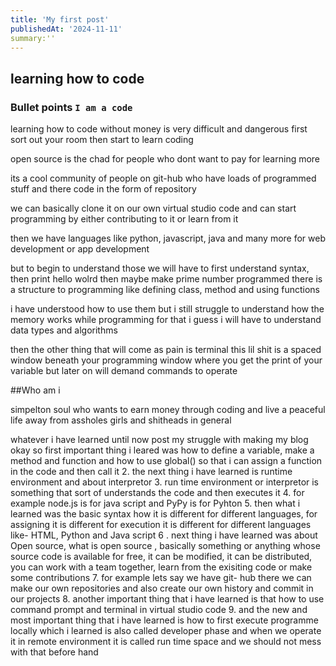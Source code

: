 ```yaml
---
title: 'My first post'
publishedAt: '2024-11-11'
summary:''
---
```

## learning how to code

### Bullet points `I am a code`
learning how to code without money is very difficult and dangerous 
first sort out your room then start to learn coding

open source is the chad for people who dont want to pay for learning more 

its a cool community of people on git-hub who have loads of programmed stuff and there code in the form of
repository

we can basically clone it on our own virtual studio code and can start programming by either contributing
to it or learn from it

then we have languages like python, javascript, java and many more for web development or app development

 but to begin to understand those we will have to first understand syntax, then print hello wolrd 
 then maybe make prime number programmed
 there is a structure to programming like defining class, method and using functions 

 i have understood how to use them but i still struggle to understand how the memory works
 while programming for that i guess i will have to understand data types and algorithms 

 then the other thing that will come as pain is terminal 
 this lil shit is a spaced window beneath your programming window where you get the print of your variable
 but later on will demand commands to operate
  
  ##Who am i
   
   simpelton soul who wants to earn money through coding and live a peaceful life away from assholes 
   girls and 
   shitheads in general

whatever i have learned until now post my struggle with making my blog
okay so first important thing i leared was how to define a variable, make a method and function and how to 
use global() so that i can assign a function in the code and then call it
2. the next thing i have learned is runtime environment and about interpretor 
3. run time environment or interpretor is something that sort of understands the code and then executes it
4. for example node.js is for java script and PyPy is for Pyhton 
5. then what i learned was the basic syntax how it is different for different languages, for assigning it 
is different for execution it is different for different languages like- HTML, Python and Java script
6 . next thing i have learned was about Open source, what is open source , basically something or anything
whose source code is available for free, it can be modified, it can be distributed, you can work with a 
team together, learn from the exisiting code or make some contributions
7. for example lets say we have git- hub there we can make our own repositories and also create our own
history and commit in our projects 
8. another important thing that i have learned is that how to use command prompt and terminal in virtual 
studio code
9. and the new and most important thing that i have learned is how to first execute programme locally
which i learned is also called developer phase and when we operate it in remote environment it 
is called run time space and we should not mess with that before hand 